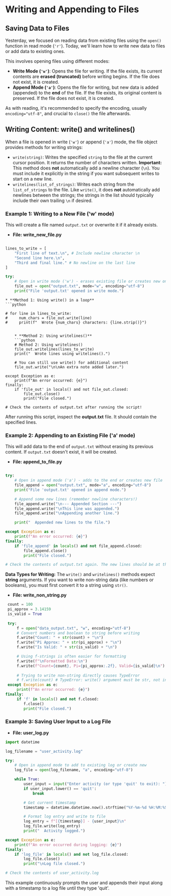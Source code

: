 # Writing and Appending to Files

## Saving Data to Files
<section id="saving-data-to-files"></section>

Yesterday, we focused on reading data from existing files using the `open()` function in read mode (`'r'`). Today, we'll learn how to write new data to files or add data to existing ones.

This involves opening files using different modes:

*   **Write Mode (`'w'`)**: Opens the file for writing. If the file exists, its current contents are **erased (truncated)** before writing begins. If the file does not exist, it is created.
*   **Append Mode (`'a'`)**: Opens the file for writing, but new data is added (appended) to the **end** of the file. If the file exists, its original content is preserved. If the file does not exist, it is created.

As with reading, it's recommended to specify the encoding, usually `encoding="utf-8"`, and crucial to `close()` the file afterwards.

## Writing Content: **write()** and **writelines()**
<section id="writing-content-write-and-writelines"></section>

When a file is opened in write (`'w'`) or append (`'a'`) mode, the file object provides methods for writing strings:

*   `write(string)`: Writes the specified `string` to the file at the current cursor position. It returns the number of characters written. **Important:** This method does **not** automatically add a newline character (`\n`). You must include it explicitly in the string if you want subsequent writes to start on a new line.
*   `writelines(list_of_strings)`: Writes each string from the `list_of_strings` to the file. Like `write()`, it does **not** automatically add newlines between the strings; the strings in the list should typically include their own trailing `\n` if desired.

### Example 1: Writing to a New File (**'w'** mode)
<section id="example-1-writing-to-a-new-file-w-mode"></section>

This will create a file named `output.txt` or overwrite it if it already exists.


* **File: write_new_file.py**
```python

lines_to_write = [
    "First line of text.\n", # Include newline character \n
    "Second line here.\n",
    "Third and final line." # No newline on the last line
]

try:
    # Open in write mode ('w') - erases existing file or creates new one
    file_out = open("output.txt", mode="w", encoding="utf-8")
    print("File 'output.txt' opened in write mode.")
```
    * **Method 1: Using write() in a loop**
    ```python

    # for line in lines_to_write:
    #     num_chars = file_out.write(line)
    #     print(f"  Wrote {num_chars} characters: {line.strip()}")
```

    * **Method 2: Using writelines()**
    ```python
    # Method 2: Using writelines()
    file_out.writelines(lines_to_write)
    print("  Wrote lines using writelines().")

    # You can still use write() for additional content
    file_out.write("\n\nAn extra note added later.")

except Exception as e:
    print(f"An error occurred: {e}")
finally:
    if 'file_out' in locals() and not file_out.closed:
        file_out.close()
        print("File closed.")

# Check the contents of output.txt after running the script!
```

After running this script, inspect the **output.txt** file. It should contain the specified lines.

### Example 2: Appending to an Existing File (**'a'** mode)
<section id="example-2-appending-to-an-existing-file-a-mode"></section>


This will add data to the end of `output.txt` without erasing its previous content. If `output.txt` doesn't exist, it will be created.


* **File: append_to_file.py**
```python

try:
    # Open in append mode ('a') - adds to the end or creates new file
    file_append = open("output.txt", mode="a", encoding="utf-8")
    print("File 'output.txt' opened in append mode.")

    # Append some new lines (remember newline characters!)
    file_append.write("\n--- Appended Section ---")
    file_append.write("\nThis line was appended.")
    file_append.write("\nAppending another line.")

    print("  Appended new lines to the file.")

except Exception as e:
    print(f"An error occurred: {e}")
finally:
    if 'file_append' in locals() and not file_append.closed:
        file_append.close()
        print("File closed.")

# Check the contents of output.txt again. The new lines should be at the end.
```

 **Data Types for Writing:** The `write()` and `writelines()` methods expect **string** arguments. If you want to write non-string data (like numbers or booleans), you must first convert it to a string using `str()`.
 
 
 * **File: write_non_string.py**
```python
 count = 100
 pi_approx = 3.14159
 is_valid = True
 
 try:
     f = open("data_output.txt", "w", encoding="utf-8")
     # Convert numbers and boolean to string before writing
     f.write("Count: " + str(count) + "\n")
     f.write("Pi Approx: " + str(pi_approx) + "\n")
     f.write("Is Valid: " + str(is_valid) + "\n")

     # Using f-strings is often easier for formatting
     f.write(f"\nFormatted Data:\n")
     f.write(f"Count={count}, Pi={pi_approx:.2f}, Valid={is_valid}\n")
 
     # Trying to write non-string directly causes TypeError
     # f.write(count) # TypeError: write() argument must be str, not int
 except Exception as e:
     print(f"An error occurred: {e}")
finally:
     if 'f' in locals() and not f.closed:
        f.close()
        print("File closed.")
```

###  Example 3: Saving User Input to a Log File
<section id="example-3-saving-user-input-to-a-log-file"></section>

* **File: user_log.py**
```python
import datetime

log_filename = "user_activity.log"

try:
    # Open in append mode to add to existing log or create new
    log_file = open(log_filename, "a", encoding="utf-8")

    while True:
        user_input = input("Enter activity (or type 'quit' to exit): ")
        if user_input.lower() == 'quit':
            break

        # Get current timestamp
        timestamp = datetime.datetime.now().strftime("%Y-%m-%d %H:%M:%S")

        # Format log entry and write to file
        log_entry = f"[{timestamp}] - {user_input}\n"
        log_file.write(log_entry)
        print("  Activity logged.")

except Exception as e:
    print(f"An error occurred during logging: {e}")
finally:
    if 'log_file' in locals() and not log_file.closed:
        log_file.close()
        print("\nLog file closed.")

# Check the contents of user_activity.log
```

This example continuously prompts the user and appends their input along with a timestamp to a log file until they type 'quit'.



<section id="Quiz-time"></section>

<Quiz questions={pythonQuiz} />